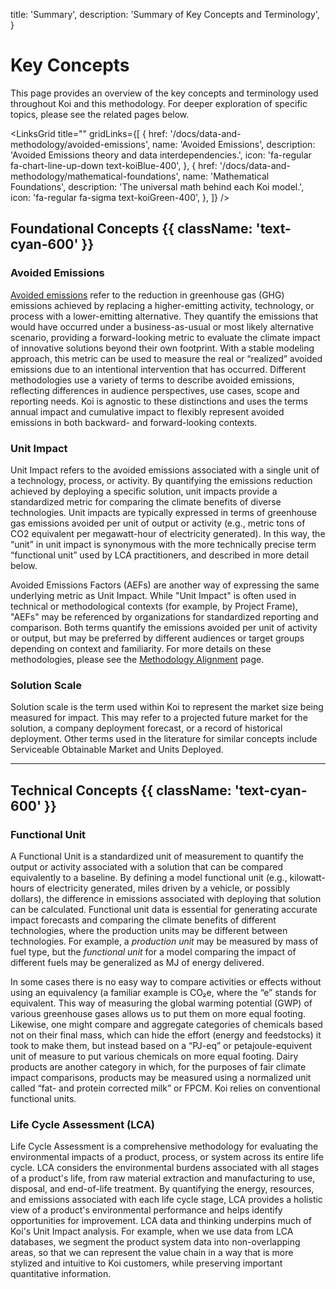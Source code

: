 
  title: 'Summary',
  description: 'Summary of Key Concepts and Terminology',
}

# Key Concepts

<PageInformationalData lastModified={lastModified} />

This page provides an overview of the key concepts and terminology used throughout Koi and this methodology. For deeper exploration of specific topics, please see the related pages below.


<LinksGrid
  title=""
  gridLinks={[
    {
      href: '/docs/data-and-methodology/avoided-emissions',
      name: 'Avoided Emissions',
      description: 'Avoided Emissions theory and data interdependencies.',
      icon: 'fa-regular fa-chart-line-up-down text-koiBlue-400',
    },
    {
      href: '/docs/data-and-methodology/mathematical-foundations',
      name: 'Mathematical Foundations',
      description: 'The universal math behind each Koi model.',
      icon: 'fa-regular fa-sigma text-koiGreen-400',
    },
  ]}
/>


## Foundational Concepts {{ className: 'text-cyan-600' }}

### Avoided Emissions

[Avoided emissions](avoided-emissions) refer to the reduction in greenhouse gas (GHG) emissions achieved by replacing a higher-emitting activity, technology, or process with a lower-emitting alternative. They quantify the emissions that would have occurred under a business-as-usual or most likely alternative scenario, providing a forward-looking metric to evaluate the climate impact of innovative solutions beyond their own footprint. With a stable modeling approach, this metric can be used to measure the real or “realized” avoided emissions due to an intentional intervention that has occurred. Different methodologies use a variety of terms to describe avoided emissions, reflecting differences in audience perspectives, use cases, scope and reporting needs. Koi is agnostic to these distinctions and uses the terms annual impact and cumulative impact to flexibly represent avoided emissions in both backward- and forward-looking contexts.


### Unit Impact

Unit Impact refers to the avoided emissions associated with a single unit of a technology, process, or activity. By quantifying the emissions reduction achieved by deploying a specific solution, unit impacts provide a standardized metric for comparing the climate benefits of diverse technologies. Unit impacts are typically expressed in terms of greenhouse gas emissions avoided per unit of output or activity (e.g., metric tons of CO2 equivalent per megawatt-hour of electricity generated). In this way, the “unit” in unit impact is synonymous with the more technically precise term “functional unit” used by LCA practitioners, and described in more detail below.

Avoided Emissions Factors (AEFs) are another way of expressing the same underlying metric as Unit Impact. While "Unit Impact" is often used in technical or methodological contexts (for example, by Project Frame), "AEFs" may be referenced by organizations for standardized reporting and comparison. Both terms quantify the emissions avoided per unit of activity or output, but may be preferred by different audiences or target groups depending on context and familiarity. For more details on these methodologies, please see the [Methodology Alignment](/docs/data-and-methodology/methodology-alignment) page.

### Solution Scale

Solution scale is the term used within Koi to represent the market size being measured for impact. This may refer to a projected future market for the solution, a company deployment forecast, or a record of historical deployment. Other terms used in the literature for similar concepts include Serviceable Obtainable Market and Units Deployed.

---

## Technical Concepts {{ className: 'text-cyan-600' }}

### Functional Unit

A Functional Unit is a standardized unit of measurement to quantify the output or activity associated with a solution that can be compared equivalently to a baseline. By defining a model functional unit (e.g., kilowatt-hours of electricity generated, miles driven by a vehicle, or possibly dollars), the difference in emissions associated with deploying that solution can be calculated. Functional unit data is essential for generating accurate impact forecasts and comparing the climate benefits of different technologies, where the production units may be different between technologies. For example, a *production unit* may be measured by mass of fuel type, but the *functional unit* for a model comparing the impact of different fuels may be generalized as MJ of energy delivered. 

In some cases there is no easy way to compare activities or effects without using an equivalency (a familiar example is CO₂e, where the “e” stands for equivalent. This way of measuring the global warming potential (GWP) of various greenhouse gases allows us to put them on more equal footing. Likewise, one might compare and aggregate categories of chemicals based not on their final mass, which can hide the effort (energy and feedstocks) it took to make them, but instead based on a “PJ-eq” or petajoule-equivent unit of measure to put various chemicals on more equal footing. Dairy products are another category in which, for the purposes of fair climate impact comparisons, products may be measured using a normalized unit called “fat- and protein corrected milk” or FPCM. Koi relies on conventional functional units.


### Life Cycle Assessment (LCA)

Life Cycle Assessment is a comprehensive methodology for evaluating the environmental impacts of a product, process, or system across its entire life cycle. LCA considers the environmental burdens associated with all stages of a product's life, from raw material extraction and manufacturing to use, disposal, and end-of-life treatment. By quantifying the energy, resources, and emissions associated with each life cycle stage, LCA provides a holistic view of a product's environmental performance and helps identify opportunities for improvement. LCA data and thinking underpins much of Koi's Unit Impact analysis. For example, when we use data from LCA databases, we segment the product system data into non-overlapping areas, so that we can represent the value chain in a way that is more stylized and intuitive to Koi customers, while preserving important quantitative information. 
